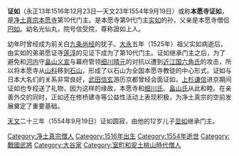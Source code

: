 {{unreferenced|time=2012-01-28T18:03:07+00:00}}
{{japanese|japanese=本願寺 證如|kana=しょうにょ|romaji=Honganji Shonyo}}

'''证如'''（永正13年1516年12月23日—天文23年1554年9月19日）或称'''本愿寺证如'''，是[[净土真宗|净土真宗]][[本愿寺|本愿寺]]第10代门主。是本愿寺第9代门主[[实如（本愿寺）|实如]]的孙，父亲是本愿寺僧侣[[円如|円如]]。幼名光仙丸，院号信受院，尊称證如上人。

幼年时曾经成为前关白[[九条尚经|九条尚经]]的犹子。[[大永|大永]]五年（1525年）祖父实如病逝后，由实如的弟弟愿证寺[[莲淳|莲淳]]的见证下成为了第10代门主。证如继承门主之后，为了避免和[[河内|河内]]守[[畠山义宣|畠山义宣]]与幕府管领[[细川晴元|细川晴元]]的对抗以遭到[[近江国|近江国]][[六角氏|六角氏]]的攻击，所以将本愿寺从[[山科|山科]]移到[[石山|石山]]，形成了以石山为全国本愿寺教徒的中心形式。证如与日本大名们的关系非常良好，[[武田信玄|武田信玄]]游历京都曾经会面证如，[[上杉谦信|上杉谦信]]进京期间证如也专程送了礼物，因为这样的缘故，本愿寺和[[细川氏|细川氏]]、[[畠山氏|畠山氏]]从此和睦。在亲善外交的同时，正如还在修桥建寺等公益性活动上表现积极，为净土真宗的空前发展奠定了重要基础。

[[天文|天文]]二十三年（1554年9月19日）证如圆寂，由他的12岁儿子[[显如|显如]]继承门主。

[[Category:净土真宗僧人|Category:净土真宗僧人]]
[[Category:1516年出生|Category:1516年出生]]
[[Category:1554年逝世|Category:1554年逝世]]
[[Category:戰國武將|Category:戰國武將]]
[[Category:大谷家|Category:大谷家]]
[[Category:室町和安土桃山時代僧人|Category:室町和安土桃山時代僧人]]